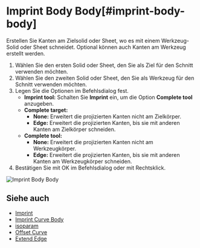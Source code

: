 
# Imprint Body Body[#imprint-body-body]

<Reference shortcut="Umschalt + I" command="Imprint Body Body" button="" />

Erstellen Sie Kanten am Zielsolid oder Sheet, wo es mit einem Werkzeug-Solid oder Sheet schneidet. Optional können auch Kanten am Werkzeug erstellt werden.

1. Wählen Sie den ersten Solid oder Sheet, den Sie als Ziel für den Schnitt verwenden möchten.
2. Wählen Sie den zweiten Solid oder Sheet, den Sie als Werkzeug für den Schnitt verwenden möchten.
3. Legen Sie die Optionen im Befehlsdialog fest.
   - **Imprint tool:** Schalten Sie **Imprint** ein, um die Option **Complete tool** anzugeben.
   - **Complete target:** 
        - **None:** Erweitert die projizierten Kanten nicht am Zielkörper.
        - **Edge:** Erweitert die projizierten Kanten, bis sie mit anderen Kanten am Zielkörper schneiden.
   - **Complete tool:**
        - **None:** Erweitert die projizierten Kanten nicht am Werkzeugkörper.
        - **Edge:** Erweitert die projizierten Kanten, bis sie mit anderen Kanten am Werkzeugkörper schneiden.   
4. Bestätigen Sie mit OK im Befehlsdialog oder mit Rechtsklick.

![Imprint Body Body](/img/imprint-body-body.gif)

## Siehe auch
- [Imprint](./imprint)
- [Imprint Curve Body](./imprint-curve-body)
- [isoparam](./isoparam)
- [Offset Curve](./offset-curve)
- [Extend Edge](./extend-edge)
